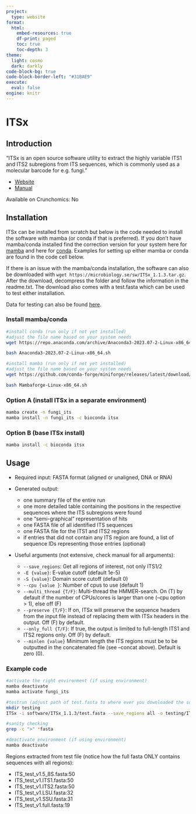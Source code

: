 ---
project:
  type: website
format:
  html:
    embed-resources: true
    df-print: paged
    toc: true
    toc-depth: 3
theme:
  light: cosmo
  dark: darkly
code-block-bg: true
code-block-border-left: "#31BAE9"
execute:
  eval: false
engine: knitr
---


# ITSx

## Introduction

"ITSx is an open source software utility to extract the highly variable ITS1 and ITS2 subregions from ITS sequences, which is commonly used as a molecular barcode for e.g. fungi." 

- [Website](https://microbiology.se/software/itsx/)
- [Manual](https://microbiology.se/publ/itsx_users_guide.pdf)

Available on Crunchomics: No


## Installation 

ITSx can be installed from scratch but below is the code needed to install the software with mamba (or conda if that is preferred). If you don't have mamba/conda installed find the correction version for your system here for [mamba](https://github.com/conda-forge/miniforge#mambaforge) and here for [conda](https://www.anaconda.com/download). Examples for setting up either mamba or conda are found in the code cell below.

If there is an issue with the mamba/conda installation, the software can also be downloaded with `wget https://microbiology.se/sw/ITSx_1.1.3.tar.gz`. After the download, decompress the folder and follow the information in the readme.txt. The download also comes with a test.fasta which can be used to test either installation.

Data for testing can also be found [here](https://github.com/ScienceParkStudyGroup/software_information/data/itsx/).


### Install mamba/conda

```{bash}
#install conda (run only if not yet installed)
#adjust the file name based on your system needs
wget https://repo.anaconda.com/archive/Anaconda3-2023.07-2-Linux-x86_64.sh

bash Anaconda3-2023.07-2-Linux-x86_64.sh

#install mamba (run only if not yet installed)
#adjust the file name based on your system needs
wget https://github.com/conda-forge/miniforge/releases/latest/download/Mambaforge-Linux-x86_64.sh

bash Mambaforge-Linux-x86_64.sh
```

### Option A (install ITSx in a separate environment)

```{bash}
mamba create -n fungi_its
mamba install -n fungi_its -c bioconda itsx
```

### Option B (base ITSx install)

```{bash}
mamba install -c bioconda itsx
```



## Usage

- Required input: FASTA format (aligned or unaligned, DNA or RNA)

- Generated output:
  - one summary file of the entire run 
  - one more detailed table containing the positions in the respective sequences where the
ITS subregions were found
  - one "semi-graphical" representation of hits 
  - one FASTA file of all identified ITS sequences
  - one FASTA file for the ITS1 and ITS2 regions
  - if entries that did not contain any ITS region are found, a list of sequence IDs
representing those entries (optional)

- Useful arguments (not extensive, check manual for all arguments):
  - `--save_regions`: Get all regions of interest, not only ITS1/2
  - `-E {value}`: E-value cutoff (default 1e-5)
  - `-S {value}`: Domain score cutoff (default 0) 
  - `--cpu {value }`: Number of cpus to use (default 1)
  - `--multi_thread {T/F}`: Multi-thread the HMMER-search. On (T) by default if the number of CPUs/cores is larger than one (--cpu option > 1), else off (F)
  - `--preserve {T/F}`: If on, ITSx will preserve the sequence headers from the input file instead of replacing them with ITSx headers in the output. Off (F) by default.
  - `--only_full {T/F}`: If true, the output is limited to full-length ITS1 and ITS2 regions only. Off (F) by default.
  - `--minlen {value}` Minimum length the ITS regions must be to be outputted in
the concatenated file (see --concat above). Default is zero (0).


### Example code

```{bash}
#activate the right environment (if using environment)
mamba deactivate
mamba activate fungi_its

#testrun (adjust path of test.fasta to where ever you downloaded the software)
mkdir testing
ITSx -i software/ITSx_1.1.3/test.fasta --save_regions all -o testing/ITS_test_v1

#sanity checking
grep -c ">" *fasta

#deactivate environment (if using environment)
mamba deactivate
```

Regions extracted from test file (notice how the full fasta ONLY contains sequences with all regions):

- ITS_test_v1.5_8S.fasta:50
- ITS_test_v1.ITS1.fasta:50
- ITS_test_v1.ITS2.fasta:50
- ITS_test_v1.LSU.fasta:32
- ITS_test_v1.SSU.fasta:31
- ITS_test_v1.full.fasta:19


